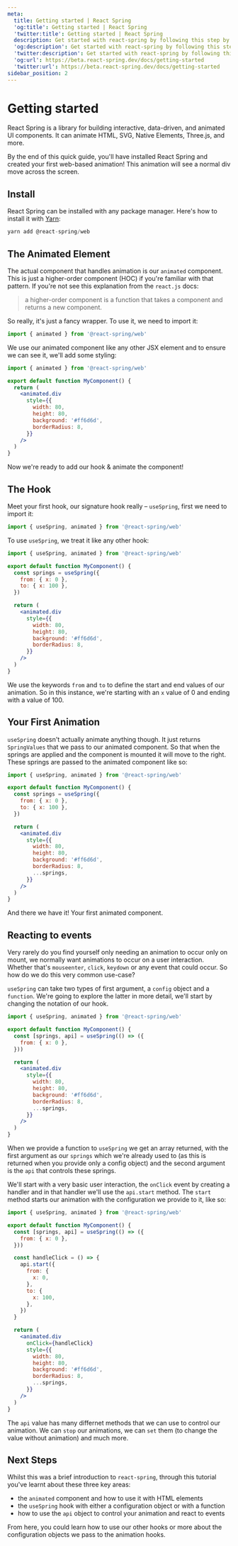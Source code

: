 ```yaml
---
meta:
  title: Getting started | React Spring
  'og:title': Getting started | React Spring
  'twitter:title': Getting started | React Spring
  description: Get started with react-spring by following this step by step guide to get up and running.
  'og:description': Get started with react-spring by following this step by step guide to get up and running.
  'twitter:description': Get started with react-spring by following this step by step guide to get up and running.
  'og:url': https://beta.react-spring.dev/docs/getting-started
  'twitter:url': https://beta.react-spring.dev/docs/getting-started
sidebar_position: 2
---
```


# Getting started

React Spring is a library for building interactive, data-driven, and animated UI components. It can animate HTML, SVG, Native Elements, Three.js, and more.

By the end of this quick guide, you'll have installed React Spring and created your first web-based animation! This animation will see a normal div move across the screen.

## Install

React Spring can be installed with any package manager. Here's how to install it with [Yarn](https://yarnpkg.com/en/):

```jsx copy="yarn add @react-spring/web"
yarn add @react-spring/web
```

## The Animated Element

The actual component that handles animation is our `animated` component. This is just a higher-order
component (HOC) if you're familiar with that pattern. If you're not see this explanation from the
`react.js` docs:

> a higher-order component is a function that takes a component and returns a new component.

So really, it's just a fancy wrapper. To use it, we need to import it:

```jsx copy="import { animated } from '@react-spring/web'"
import { animated } from '@react-spring/web'
```

We use our animated component like any other JSX element and to ensure we can see it, we'll add some styling:

```jsx defaultOpen=true line=5
import { animated } from '@react-spring/web'

export default function MyComponent() {
  return (
    <animated.div
      style={{
        width: 80,
        height: 80,
        background: '#ff6d6d',
        borderRadius: 8,
      }}
    />
  )
}
```

Now we're ready to add our hook & animate the component!

## The Hook

Meet your first hook, our signature hook really – `useSpring`, first we need to import it:

```jsx copy="import { useSpring, animated } from '@react-spring/web'"
import { useSpring, animated } from '@react-spring/web'
```

To use `useSpring`, we treat it like any other hook:

```jsx line=4-8
import { useSpring, animated } from '@react-spring/web'

export default function MyComponent() {
  const springs = useSpring({
    from: { x: 0 },
    to: { x: 100 },
  })

  return (
    <animated.div
      style={{
        width: 80,
        height: 80,
        background: '#ff6d6d',
        borderRadius: 8,
      }}
    />
  )
}
```

We use the keywords `from` and `to` to define the start and end values of our animation.
So in this instance, we're starting with an `x` value of 0 and ending with a value of 100.

## Your First Animation

`useSpring` doesn't actually animate anything though. It just returns `SpringValues` that we pass to
our animated component. So that when the springs are applied and the component is mounted it will
move to the right. These springs are passed to the animated component like so:

```jsx live=true defaultOpen=true line=10
import { useSpring, animated } from '@react-spring/web'

export default function MyComponent() {
  const springs = useSpring({
    from: { x: 0 },
    to: { x: 100 },
  })

  return (
    <animated.div
      style={{
        width: 80,
        height: 80,
        background: '#ff6d6d',
        borderRadius: 8,
        ...springs,
      }}
    />
  )
}
```

And there we have it! Your first animated component.

## Reacting to events

Very rarely do you find yourself only needing an animation to occur only on mount,
we normally want animations to occur on a user interaction. Whether that's
`mouseenter`, `click`, `keydown` or any event that could occur. So how do we do
this very common use-case?

`useSpring` can take two types of first argument, a `config` object and a `function`.
We're going to explore the latter in more detail, we'll start by changing the notation of our hook.

```jsx line=4-6
import { useSpring, animated } from '@react-spring/web'

export default function MyComponent() {
  const [springs, api] = useSpring(() => ({
    from: { x: 0 },
  }))

  return (
    <animated.div
      style={{
        width: 80,
        height: 80,
        background: '#ff6d6d',
        borderRadius: 8,
        ...springs,
      }}
    />
  )
}
```

When we provide a function to `useSpring` we get an array returned, with the first
argument as our `springs` which we're already used to (as this is returned when you
provide only a config object) and the second argument is the `api` that controls
these springs.

We'll start with a very basic user interaction, the `onClick` event by creating a
handler and in that handler we'll use the `api.start` method. The `start` method starts
our animation with the configuration we provide to it, like so:

```jsx live=true defaultOpen=true line=8-18
import { useSpring, animated } from '@react-spring/web'

export default function MyComponent() {
  const [springs, api] = useSpring(() => ({
    from: { x: 0 },
  }))

  const handleClick = () => {
    api.start({
      from: {
        x: 0,
      },
      to: {
        x: 100,
      },
    })
  }

  return (
    <animated.div
      onClick={handleClick}
      style={{
        width: 80,
        height: 80,
        background: '#ff6d6d',
        borderRadius: 8,
        ...springs,
      }}
    />
  )
}
```

The `api` value has many differnet methods that we can use to control our animation.
We can `stop` our animations, we can `set` them (to change the value without animation)
and much more.

## Next Steps

Whilst this was a brief introduction to `react-spring`, through this tutorial you've
learnt about these three key areas:

- the `animated` component and how to use it with HTML elements
- the `useSpring` hook with either a configuration object or with a function
- how to use the `api` object to control your animation and react to events

From here, you could learn how to use our other hooks or more about the configuration
objects we pass to the animation hooks.
